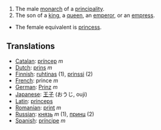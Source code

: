 #The male [[monarch]] of a [[principality]].
#The son of a [[king]], a [[queen]], an [[emperor]], or an [[empress]].
*The female equivalent is [[princess]].

==Translations==
*[[Catalan]]: [[príncep]] ''m''
*[[Dutch]]: [[prins]] ''m''
*[[Finnish]]: [[ruhtinas]] (1), [[prinssi]] (2)
*[[French]]: prince ''m''
*[[German]]: [[Prinz]] ''m''
*[[Japanese]]: [[王子]] (おうじ, ouji)
*[[Latin]]: [[princeps]]
*[[Romanian]]: [[prinţ]] ''m''
*[[Russian]]: [[князь]] ''m'' (1), [[принц]] (2)
*[[Spanish]]: [[príncipe]] ''m''